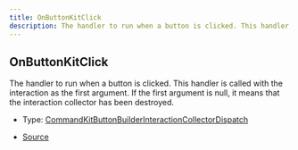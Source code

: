 ```yaml
---
title: OnButtonKitClick
description: The handler to run when a button is clicked. This handler is called with the interaction as the first argument. If the first argument is null, it means that the interaction collector has been destroyed.
---
```


## OnButtonKitClick

The handler to run when a button is clicked. This handler is called with the interaction as the first argument.
If the first argument is null, it means that the interaction collector has been destroyed.

- Type: [CommandKitButtonBuilderInteractionCollectorDispatch](/next/api-reference/types/CommandKitButtonBuilderInteractionCollectorDispatch)

- [Source](https://github.com/underctrl-io/commandkit/blob/f8cc07d11d2ae5ed7f529adff1649936223e27b2/packages/commandkit/src/components/button/ButtonKit.ts#L26)